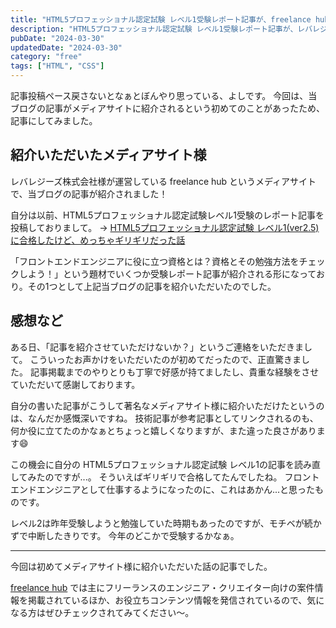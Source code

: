 ```yaml
---
title: "HTML5プロフェッショナル認定試験 レベル1受験レポート記事が、freelance hubで紹介されました"
description: "HTML5プロフェッショナル認定試験 レベル1受験レポート記事が、レバレジーズ株式会社様が運営するfreelance hubで紹介されたので感想などをつぶやいてみました"
pubDate: "2024-03-30"
updatedDate: "2024-03-30"
category: "free"
tags: ["HTML", "CSS"]
---
```


記事投稿ペース戻さないとなぁとぼんやり思っている、よしです。
今回は、当ブログの記事がメディアサイトに紹介されるという初めてのことがあったため、記事にしてみました。


## 紹介いただいたメディアサイト様
レバレジーズ株式会社様が運営している freelance hub というメディアサイトで、当ブログの記事が紹介されました！

<OG url="https://freelance-hub.jp/column/detail/315/" />

自分は以前、HTML5プロフェッショナル認定試験レベル1受験のレポート記事を投稿しておりまして。
-> [HTML5プロフェッショナル認定試験 レベル1(ver2.5)に合格したけど、めっちゃギリギリだった話](/posts/2022-06-11-html-professional-level1)

「フロントエンドエンジニアに役に立つ資格とは？資格とその勉強方法をチェックしよう！」という題材でいくつか受験レポート記事が紹介される形になっており。その1つとして上記当ブログの記事を紹介いただいたのでした。

## 感想など
ある日、「記事を紹介させていただけないか？」というご連絡をいただきまして。
こういったお声かけをいただいたのが初めてだったので、正直驚きました。
記事掲載までのやりとりも丁寧で好感が持てましたし、貴重な経験をさせていただいて感謝しております。

自分の書いた記事がこうして著名なメディアサイト様に紹介いただけたというのは、なんだか感慨深いですね。
技術記事が参考記事としてリンクされるのも、何か役に立てたのかなぁとちょっと嬉しくなりますが、また違った良さがあります😄

この機会に自分の HTML5プロフェッショナル認定試験 レベル1の記事を読み直してみたのですが...。
そういえばギリギリで合格してたんでしたね。
フロントエンドエンジニアとして仕事するようになったのに、これはあかん...と思ったものです。

レベル2は昨年受験しようと勉強していた時期もあったのですが、モチベが続かずで中断したきりです。
今年のどこかで受験するかなぁ。

---

今回は初めてメディアサイト様に紹介いただいた話の記事でした。

[freelance hub](https://freelance-hub.jp/) では主にフリーランスのエンジニア・クリエイター向けの案件情報を掲載されているほか、お役立ちコンテンツ情報を発信されているので、気になる方はぜひチェックされてみてください～。
